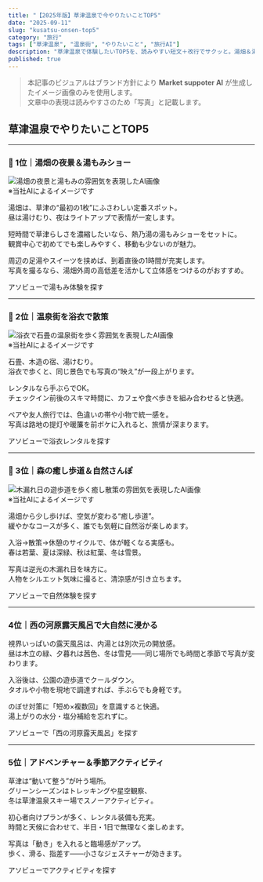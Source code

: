 ```yaml
---
title: "【2025年版】草津温泉で今やりたいことTOP5"
date: "2025-09-11"
slug: "kusatsu-onsen-top5"
category: "旅行"
tags: ["草津温泉", "温泉街", "やりたいこと", "旅行AI"]
description: "草津温泉で体験したいTOP5を、読みやすい短文＋改行でサクッと。湯畑＆湯もみ、浴衣街歩き、森の癒し歩道、西の河原露天、季節アクティビティまで。"
published: true
---
```


> 本記事のビジュアルはブランド方針により **Market suppoter AI** が生成したイメージ画像のみを使用します。  
> 文章中の表現は読みやすさのため「写真」と記載します。

## 草津温泉でやりたいことTOP5

---

### 🥇 1位｜湯畑の夜景＆湯もみショー

<img src="/images/kusatsu-top5-1.jpg" alt="湯畑の夜景と湯もみの雰囲気を表現したAI画像" />
<figcaption>※当社AIによるイメージです</figcaption>

湯畑は、草津の“最初の1枚”にふさわしい定番スポット。  
昼は湯けむり、夜はライトアップで表情が一変します。  

短時間で草津らしさを濃縮したいなら、熱乃湯の湯もみショーをセットに。  
観賞中心で初めてでも楽しみやすく、移動も少ないのが魅力。  

周辺の足湯やスイーツを挟めば、到着直後の1時間が充実します。  
写真を撮るなら、湯畑外周の高低差を活かして立体感をつけるのがおすすめ。

<AffButton href="/api/out?mall=vc&url=https://www.asoview.com/search/?q=%E8%8D%89%E6%B4%A5%E6%B8%A9%E6%B3%89+%E6%B9%AF%E3%82%82%E3%81%BF">
  アソビューで湯もみ体験を探す
</AffButton>

---

### 🥈 2位｜温泉街を浴衣で散策

<img src="/images/kusatsu-top5-2.jpg" alt="浴衣で石畳の温泉街を歩く雰囲気を表現したAI画像" />
<figcaption>※当社AIによるイメージです</figcaption>

石畳、木造の宿、湯けむり。  
浴衣で歩くと、同じ景色でも写真の“映え”が一段上がります。  

レンタルなら手ぶらでOK。  
チェックイン前後のスキマ時間に、カフェや食べ歩きを組み合わせると快適。  

ペアや友人旅行では、色違いの帯や小物で統一感を。  
写真は路地の提灯や暖簾を前ボケに入れると、旅情が深まります。

<AffButton href="/api/out?mall=vc&url=https://www.asoview.com/search/?q=%E6%B5%B4%E8%A1%A3+%E8%8D%89%E6%B4%A5%E6%B8%A9%E6%B3%89">
  アソビューで浴衣レンタルを探す
</AffButton>

---

### 🥉 3位｜森の癒し歩道＆自然さんぽ

<img src="/images/kusatsu-top5-3.jpg" alt="木漏れ日の遊歩道を歩く癒し散策の雰囲気を表現したAI画像" />
<figcaption>※当社AIによるイメージです</figcaption>

湯畑から少し歩けば、空気が変わる“癒し歩道”。  
緩やかなコースが多く、誰でも気軽に自然浴が楽しめます。  

入浴→散策→休憩のサイクルで、体が軽くなる実感も。  
春は若葉、夏は深緑、秋は紅葉、冬は雪景。  

写真は逆光の木漏れ日を味方に。  
人物をシルエット気味に撮ると、清涼感が引き立ちます。

<AffButton href="/api/out?mall=vc&url=https://www.asoview.com/search/?q=%E8%8D%89%E6%B4%A5+%E8%87%AA%E7%84%B6%E4%BD%93%E9%A8%93">
  アソビューで自然体験を探す
</AffButton>

---

### 4位｜西の河原露天風呂で大自然に浸かる

視界いっぱいの露天風呂は、内湯とは別次元の開放感。  
昼は木立の緑、夕暮れは茜色、冬は雪見――同じ場所でも時間と季節で写真が変わります。  

入浴後は、公園の遊歩道でクールダウン。  
タオルや小物を現地で調達すれば、手ぶらでも身軽です。  

のぼせ対策に「短め×複数回」を意識すると快適。  
湯上がりの水分・塩分補給を忘れずに。

<AffButton href="/api/out?mall=vc&url=https://www.asoview.com/search/?q=%E8%A5%BF%E3%81%AE%E6%B2%B3%E5%8E%9F%E9%9C%B2%E5%A4%A9%E9%A2%A8%E5%91%82">
  アソビューで「西の河原露天風呂」を探す
</AffButton>

---

### 5位｜アドベンチャー＆季節アクティビティ

草津は“動いて整う”が叶う場所。  
グリーンシーズンはトレッキングや星空観察、  
冬は草津温泉スキー場でスノーアクティビティ。  

初心者向けプランが多く、レンタル装備も充実。  
時間と天候に合わせて、半日・1日で無理なく楽しめます。  

写真は「動き」を入れると臨場感がアップ。  
歩く、滑る、指差す――小さなジェスチャーが効きます。

<AffButton href="/api/out?mall=vc&url=https://www.asoview.com/search/?q=%E8%8D%89%E6%B4%A5+%E3%82%A2%E3%82%AF%E3%83%86%E3%82%A3%E3%83%93%E3%83%86%E3%82%A3">
  アソビューでアクティビティを探す
</AffButton>
